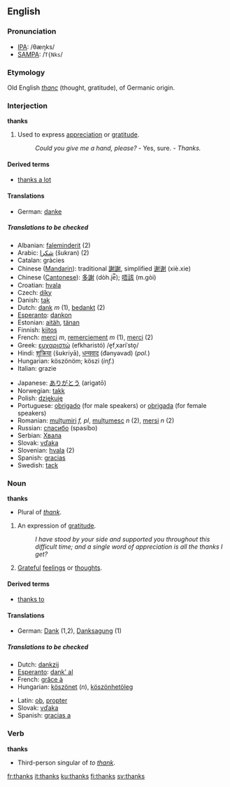 {{rfc}}
==English==
===Pronunciation===
*[[w:IPA|IPA]]: /θæŋks/
*[[w:SAMPA|SAMPA]]: /<tt>T{Nks</tt>/

===Etymology===
Old English ''[[thanc]]'' (thought, gratitude), of Germanic origin.

===Interjection===
'''thanks'''

#Used to express [[appreciation]] or [[gratitude]]. 
#:''Could you give me a hand, please?'' - Yes, sure. - ''Thanks.''

====Derived terms====
*[[thanks a lot]]

====Translations====
*German: [[danke]]

=====Translations to be checked=====
{{checktrans}}
{{top}}
*Albanian: [[faleminderit]] (2)
*Arabic: [[شكرا]] (šukran) (2)
*Catalan: gràcies
*Chinese ([[Mandarin]]): traditional [[謝謝]], simplified [[谢谢]] (xiè.xie)
*Chinese ([[Cantonese]]): [[多謝]] (dòh.je̿); [[唔該]] (m.gòi)
*Croatian: [[hvala]]
*Czech: [[díky]]
*Danish: [[tak]]
*Dutch: [[dank]] ''m'' (1), [[bedankt]] (2)
*[[Esperanto]]: [[dankon]]
*Estonian: [[aitäh]], [[tänan]]
*Finnish: [[kiitos]]
*French: [[merci]] ''m'', [[remerciement]] ''m'' (1), [[merci]] (2)
*Greek: [[ευχαριστώ]] (efkharistó) /e̞fˌxariˈsto̞/
*Hindi: [[शुक्रिया]] (šʊkriyā), [[धन्यवाद]] (đǝnyǝvad) (''pol.'')
*Hungarian: köszönöm; köszi (''inf.'')
*Italian: grazie
{{mid}}
*Japanese: [[ありがとう]] (arigatō)
*Norwegian: [[takk]]
*Polish: [[dziękuję]]
*Portuguese: [[obrigado]] (for male speakers) or [[obrigada]] (for female speakers)
*Romanian: [[mulțumiri]] ''f, pl'', [[mulțumesc]] ''n'' (2), [[mersi]] ''n'' (2)
*Russian: [[спасибо]] (spasíbo)
*Serbian: [[Хвала]]
*Slovak: [[vďaka]]
*Slovenian: [[hvala]] (2)
*Spanish: [[gracias]]
*Swedish: [[tack]]
{{bottom}}

===Noun===
'''thanks''' 

*Plural of ''[[thank]]''. 
#{{plurale tantum}} An expression of [[gratitude]].
#:''I have stood by your side and supported you throughout this difficult time; and a single word of appreciation is all the thanks I get?''
#[[grateful|Grateful]] [[feelings]] or [[thought]]s.

====Derived terms====
*[[thanks to]]

====Translations====
*German: [[Dank]] {{m}} (1,2), [[Danksagung]] {{f}} (1)

=====Translations to be checked=====
{{checktrans}}
{{top}}
*Dutch: [[dankzij]]
*[[Esperanto]]: [[dank' al]]
*French: [[grâce à]]
*Hungarian: [[köszönet]] (''n''), [[köszönhetöleg]]
{{mid}}
*Latin: [[ob]], [[propter]]
*Slovak: [[vďaka]]
*Spanish: [[gracias a]]
{{bottom}}

===Verb===
'''thanks'''
*Third-person singular of ''to [[thank]]''.

[[fr:thanks]]
[[it:thanks]]
[[ku:thanks]]
[[fi:thanks]]
[[sv:thanks]]